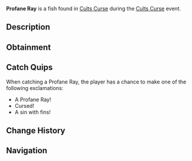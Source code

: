 {{FishInfobox
|image          = Profane Ray.png
|rarity         = Limited
|event          = Cults Curse
|sea            = First Sea
|location       = [[Cults Curse]]
|sublocation    = 
|sources        = Fishing Rod
|radar_location = 
|prog_speed     = -70
|xp             = 1550
|weather        = 
|time           = 
|season         = 
|bait           = 
|base_weight    = 280
|base_value     = 4500
|weight_range   = 160
|base_chance    = 15
|base_resil     = 20
}}
'''Profane Ray''' is a {{Rarity|Limited}} fish found in [[Cults Curse]] during the [[Cults Curse]] event.

== Description ==
{{Description|Displaying an unholy glow, the Profane Ray glides, with wings casting silhouettes that profane the silence.|Bestiary Entry}}

== Obtainment ==
{{Description|Can only be caught in the Cursed Pool.|Bestiary Hint}}
{{Fish Availability|
Cults Curse
|top_rods      = 
Leviathan's Fang Rod\151348.79\138292.92;
Free Spirit Rod\150891.3\136701.3;
Trident Rod\136488.8\123653.23;
Azure Of Lagoon\119325.05\106656.22;
No-Life Rod\116244.1\111588.75;
Buddy Bond Rod\64616.62\64102.61;
Lucky Rod\68384.3\68562.25;
Firefly Rod\108290.99\107728.34;
Seraphic Rod\114406.2\112762.61;
Ethereal Prism Rod\111854.57\110222.5;
Challenger's Rod\111663.86\103676.47;
Rod Of The Forgotten Fang\104934.9\99264.71;
Zeus Rod\92604.71\88103.99;
Verdant Shear Rod\92215.37\87742.91;
Rod Of The Depths\91346.95\86659.66;
Depthseeker Rod\89851.51\83840.11;
Blazebringer Rod\89568.49\84759.64;
Rod Of The Exalted One\87865.87\82720.59;
Avalanche Rod\78265.14\73119.09;
Volcanic Rod\72512.08\67196;
Steady Rod\37811.43\27936.17
|recommended   = Trident Rod
}}

== Catch Quips ==
When catching a Profane Ray, the player has a chance to make one of the following exclamations:
* A Profane Ray!
* Cursed!
* A sin with fins!

== Change History ==
{{Change History|{{subst:Current Version}}}}

== Navigation ==
{{Fish Navbox|Cults Curse}}